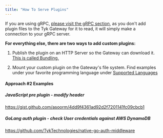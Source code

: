```yaml
---
title: "How To Serve Plugins"
---
```


If you are using gRPC, [please visit the gRPC section](/5.6/plugins/supported-languages/rich-plugins/grpc), as you don't add plugin files to the Tyk Gateway for it to read, it will simply make a connection to your gRPC server.

**For everything else, there are two ways to add custom plugins:**

1.  Publish the plugin on an HTTP Server so the Gateway can download it. [This is called Bundling.](/5.6/plugins/how-to-serve-plugins/plugin-bundles)

2.  Mount your custom plugin on the Gateway's file system.  Find examples under your favorite  programming language under [Supported Languages](/5.6/../supported-languages)

#### Approach #2 Examples

##### JavaScript pre plugin -  modify header
https://gist.github.com/asoorm/4dd9f4361ad92d2f7201141fc09cbcb1

##### GoLang auth plugin - check User credentials against AWS DynamoDB
https://github.com/TykTechnologies/native-go-auth-middleware
